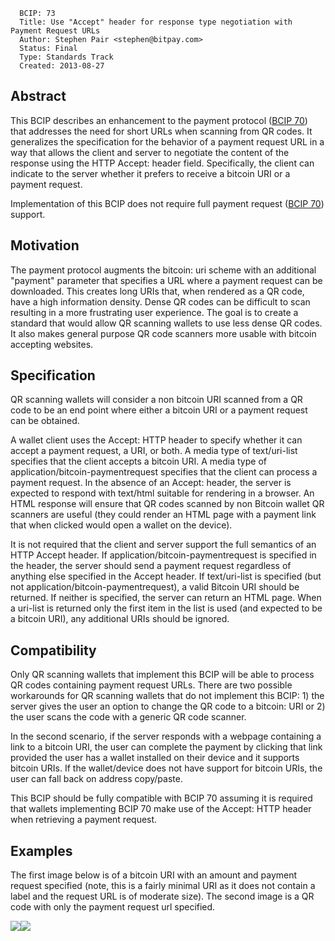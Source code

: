 <pre>
  BCIP: 73
  Title: Use "Accept" header for response type negotiation with Payment Request URLs
  Author: Stephen Pair <stephen@bitpay.com>
  Status: Final
  Type: Standards Track
  Created: 2013-08-27
</pre>

==Abstract==

This BCIP describes an enhancement to the payment protocol ([[bcip-0070.mediawiki|BCIP 70]])
that addresses the need for short URLs when scanning from QR codes.  It
generalizes the specification for the behavior of a payment request URL in a
way that allows the client and server to negotiate the content of the
response using the HTTP Accept: header field.  Specifically, the client
can indicate to the server whether it prefers to receive a bitcoin URI or
a payment request.

Implementation of this BCIP does not require full payment request ([[bcip-0070.mediawiki|BCIP 70]]) support.

==Motivation==

The payment protocol augments the bitcoin: uri scheme with an additional
"payment" parameter that specifies a URL where a payment request can be
downloaded.  This creates long URIs that, when rendered as a QR code, have
a high information density.  Dense QR codes can be difficult to scan resulting
in a more frustrating user experience.  The goal is to create a standard that
would allow QR scanning wallets to use less dense QR codes.  It also makes
general purpose QR code scanners more usable with bitcoin accepting
websites.

==Specification==

QR scanning wallets will consider a non bitcoin URI scanned from a QR code to
be an end point where either a bitcoin URI or a payment request can be obtained.

A wallet client uses the Accept: HTTP header to specify whether it can accept
a payment request, a URI, or both.  A media type of text/uri-list specifies that
the client accepts a bitcoin URI. A media type of application/bitcoin-paymentrequest
specifies that the client can process a payment request.  In the absence of an
Accept: header, the server is expected to respond with text/html suitable for
rendering in a browser.  An HTML response will ensure that QR codes scanned
by non Bitcoin wallet QR scanners are useful (they could render an HTML page
with a payment link that when clicked would open a wallet on the device).

It is not required that the client and server support the full semantics of an
HTTP Accept header.  If application/bitcoin-paymentrequest is specified in the
header, the server should send a payment request regardless of anything else
specified in the Accept header.  If text/uri-list is specified (but not
application/bitcoin-paymentrequest), a valid Bitcoin URI should be returned.  If
neither is specified, the server can return an HTML page.  When a uri-list is returned
only the first item in the list is used (and expected to be a bitcoin URI), any additional
URIs should be ignored.

==Compatibility==

Only QR scanning wallets that implement this BCIP will be able to process QR
codes containing payment request URLs.  There are two possible workarounds for QR
scanning wallets that do not implement this BCIP: 1) the server gives the user an
option to change the QR code to a bitcoin: URI or 2) the user scans the code with
a generic QR code scanner.

In the second scenario, if the server responds with a webpage containing a link
to a bitcoin URI, the user can complete the payment by clicking that link provided
the user has a wallet installed on their device and it supports bitcoin URIs.  If the
wallet/device does not have support for bitcoin URIs, the user can fall back on
address copy/paste.

This BCIP should be fully compatible with BCIP 70 assuming it is required that wallets
implementing BCIP 70 make use of the Accept: HTTP header when retrieving a
payment request.

==Examples==
The first image below is of a bitcoin URI with an amount and payment request
specified (note, this is a fairly minimal URI as it does not contain a
label and the request URL is of moderate size).  The second image is a QR
code with only the payment request url specified.

<img src=bcip-0073/a.png></img><img src=bcip-0073/b.png></img>
